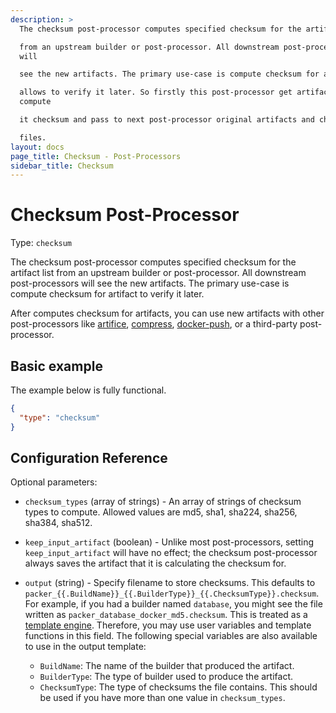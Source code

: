 ```yaml
---
description: >
  The checksum post-processor computes specified checksum for the artifact list

  from an upstream builder or post-processor. All downstream post-processors
  will

  see the new artifacts. The primary use-case is compute checksum for artifacts

  allows to verify it later. So firstly this post-processor get artifact,
  compute

  it checksum and pass to next post-processor original artifacts and checksum

  files.
layout: docs
page_title: Checksum - Post-Processors
sidebar_title: Checksum
---
```


# Checksum Post-Processor

Type: `checksum`

The checksum post-processor computes specified checksum for the artifact list
from an upstream builder or post-processor. All downstream post-processors will
see the new artifacts. The primary use-case is compute checksum for artifact to
verify it later.

After computes checksum for artifacts, you can use new artifacts with other
post-processors like
[artifice](/docs/post-processors/artifice),
[compress](/docs/post-processors/compress),
[docker-push](/docs/post-processors/docker-push), or
a third-party post-processor.

## Basic example

The example below is fully functional.

```json
{
  "type": "checksum"
}
```

## Configuration Reference

Optional parameters:

- `checksum_types` (array of strings) - An array of strings of checksum types
  to compute. Allowed values are md5, sha1, sha224, sha256, sha384, sha512.

- `keep_input_artifact` (boolean) - Unlike most post-processors, setting
  `keep_input_artifact` will have no effect; the checksum post-processor
  always saves the artifact that it is calculating the checksum for.

- `output` (string) - Specify filename to store checksums. This defaults to
  `packer_{{.BuildName}}_{{.BuilderType}}_{{.ChecksumType}}.checksum`. For
  example, if you had a builder named `database`, you might see the file
  written as `packer_database_docker_md5.checksum`. This is treated as a
  [template engine](/docs/templates/engine). Therefore, you
  may use user variables and template functions in this field.
  The following special variables are also available to use in the output
  template:

  - `BuildName`: The name of the builder that produced the artifact.
  - `BuilderType`: The type of builder used to produce the artifact.
  - `ChecksumType`: The type of checksums the file contains. This should be
    used if you have more than one value in `checksum_types`.
